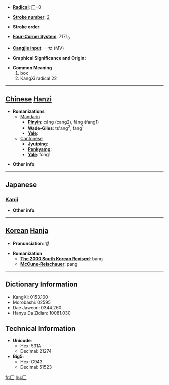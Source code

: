 * '''[[Wiktionary:Chinese radical index| Radical]]''': [[Wiktionary:Chinese radical index 匚|匚]]+0

* '''[[Wiktionary:Chinese total strokes index|Stroke number]]''': [[Wiktionary:Chinese total strokes index 2|2]]

* '''Stroke order''': 

* '''[[Wiktionary:Chinese four corner index|Four-Corner System]]''': 7171<sub>0</sub>

* '''[[Wiktionary:Chinese Cangjie index|Cangjie input]]''': 一女 (MV)

* '''Graphical Significance and Origin''': 

* '''Common Meaning'''
*#box
*# KangXi radical 22


----

== [[Chinese]] [[Hanzi]] ==

* '''Romanizations'''
** [[Mandarin]]
*** '''[[Pinyin]]''': cáng (cang2), fāng (fang1)
*** '''[[Wade-Giles]]''': ts'ang<sup>2</sup>, fang<sup>1</sup>
*** '''[[Yale]]''': 
**[[Cantonese]]
***'''[[Jyutping]]''':
***'''[[Penkyamp]]''': 
***'''[[Yale]]''': fong1

* '''Other info''': 

----

==Japanese==
===[[Kanji]]===
{{kanji|on readings=[[ほう]] (hō)|kun readings=[[はこ]] (hako)}}

* '''Other info''':  

----

== [[Korean]] [[Hanja]] ==

* '''Pronunciation''': 방

* '''Romanization'''
** '''[[The 2000 South Korean Revised Romanization|The 2000 South Korean Revised]]''': bang
** '''[[McCune-Reischauer]]''': pang

----

== Dictionary Information ==

* KangXi: 0153.100
* Morobashi: 02595
* Dae Jaweon: 0344.260
* Hanyu Da Zidian: 10081.030

== Technical Information ==

* '''Unicode''':
** Hex: 531A
** Decimal: 21274
* '''Big5''':
** Hex: C943
** Decimal: 51523

[[fr:匚]]
[[hu:匚]]